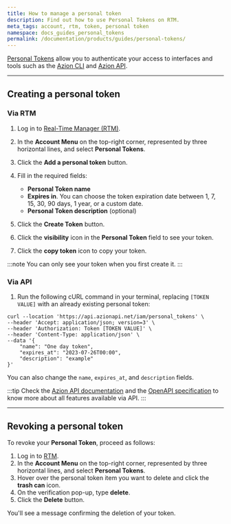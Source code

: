 ```yaml
---
title: How to manage a personal token
description: Find out how to use Personal Tokens on RTM.
meta_tags: account, rtm, token, personal token
namespace: docs_guides_personal_tokens
permalink: /documentation/products/guides/personal-tokens/
---
```


[Personal Tokens](/en/documentation/products/accounts/personal-tokens/) allow you to authenticate your access to interfaces and tools such as the [Azion CLI](/en/documentation/products/build/develop-with-azion/cli/) and [Azion API](/en/documentation/products/overview-azion-api/). 

---

## Creating a personal token

### Via RTM

1. Log in to [Real-Time Manager (RTM)](https://manager.azion.com/).
2. In the **Account Menu** on the top-right corner, represented by three horizontal lines, and select **Personal Tokens**.
3. Click the **Add a personal token** button.
4. Fill in the required fields:

   - **Personal Token name**
   - **Expires in**. You can choose the token expiration date between 1, 7, 15, 30, 90 days, 1 year, or a custom date.
   - **Personal Token description** (optional)

5. Click the **Create Token** button.
6. Click the **visibility** icon in the **Personal Token** field to see your token.
7. Click the **copy token** icon to copy your token.

:::note
You can only see your token when you first create it.
:::

### Via API

1. Run the following cURL command in your terminal, replacing `[TOKEN VALUE]` with an already existing personal token:

```
curl --location 'https://api.azionapi.net/iam/personal_tokens' \
--header 'Accept: application/json; version=3' \
--header 'Authorization: Token [TOKEN VALUE]' \
--header 'Content-Type: application/json' \
--data '{   
    "name": "One day token",
    "expires_at": "2023-07-26T00:00",
    "description": "example"
}'
```

You can also change the `name`, `expires_at`, and `description` fields.

:::tip
Check the [Azion API documentation](https://api.azion.com/) and the [OpenAPI specification](https://github.com/aziontech/azionapi-openapi/) to know more about all features available via API.
:::

---

## Revoking a personal token

To revoke your **Personal Token**, proceed as follows:

1. Log in to [RTM](https://manager.azion.com/).
2. In the **Account Menu** on the top-right corner, represented by three horizontal lines, and select **Personal Tokens**.
3. Hover over the personal token item you want to delete and click the **trash can** icon.
4. On the verification pop-up, type **delete**.
5. Click the **Delete** button.

You'll see a message confirming the deletion of your token.
